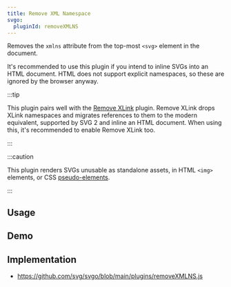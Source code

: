 ```yaml
---
title: Remove XML Namespace
svgo:
  pluginId: removeXMLNS
---
```


Removes the `xmlns` attribute from the top-most `<svg>` element in the document.

It's recommended to use this plugin if you intend to inline SVGs into an HTML document. HTML does not support explicit namespaces, so these are ignored by the browser anyway.

:::tip

This plugin pairs well with the [Remove XLink](/docs/plugins/remove-xlink/) plugin. Remove XLink drops XLink namespaces and migrates references to them to the modern equivalent, supported by SVG 2 and inline an HTML document. When using this, it's recommended to enable Remove XLink too.

:::

:::caution

This plugin renders SVGs unusable as standalone assets, in HTML `<img>` elements, or CSS [pseudo-elements](https://developer.mozilla.org/docs/Web/CSS/CSS_pseudo-elements).

:::

## Usage

<PluginUsage />

## Demo

<PluginDemo />

## Implementation

- https://github.com/svg/svgo/blob/main/plugins/removeXMLNS.js
